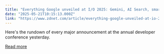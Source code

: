 ```yaml
---
title: "Everything Google unveiled at I/O 2025: Gemini, AI Search, smart glasses, more"
date: "2025-05-21T10:15:13.000Z"
link: "https://www.zdnet.com/article/everything-google-unveiled-at-io-2025-gemini-ai-search-smart-glasses-more/"
---
```


Here's the rundown of every major announcement at the annual developer conference yesterday.

[Read more](https://www.zdnet.com/article/everything-google-unveiled-at-io-2025-gemini-ai-search-smart-glasses-more/)
